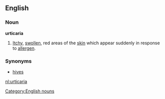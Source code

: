 ==English==
=== Noun ===
'''urticaria'''
#[[Itch]]y, [[swollen]], red areas of the [[skin]] which appear suddenly in response to [[allergen]].

===Synonyms===
*[[hives]]

[[Category:English nouns]]

[[nl:urticaria]]